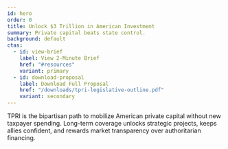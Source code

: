 ```yaml
---
id: hero
order: 0
title: Unlock $3 Trillion in American Investment
summary: Private capital beats state control.
background: default
ctas:
  - id: view-brief
    label: View 2-Minute Brief
    href: "#resources"
    variant: primary
  - id: download-proposal
    label: Download Full Proposal
    href: "/downloads/tpri-legislative-outline.pdf"
    variant: secondary
---
```


TPRI is the bipartisan path to mobilize American private capital without new taxpayer spending. Long-term coverage unlocks strategic projects, keeps allies confident, and rewards market transparency over authoritarian financing.

<Citation id="ref-opportunity" />
